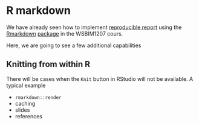 # R markdown {#sec:rmd}

We have already seen how to implement [reproducible
report](https://uclouvain-cbio.github.io/WSBIM1207/sec-rr.html) using
the
[Rmarkdown](https://uclouvain-cbio.github.io/WSBIM1207/sec-rr.html#knitr-and-rmarkdown)
[package](http://rmarkdown.rstudio.com/) in the WSBIM1207 cours.


Here, we are going to see a few additional capabilities


## Knitting from within R

There will be cases when the `Knit` button in RStudio will not be
available. A typical example

- `rmarkdown::render`
- caching
- slides
- references
